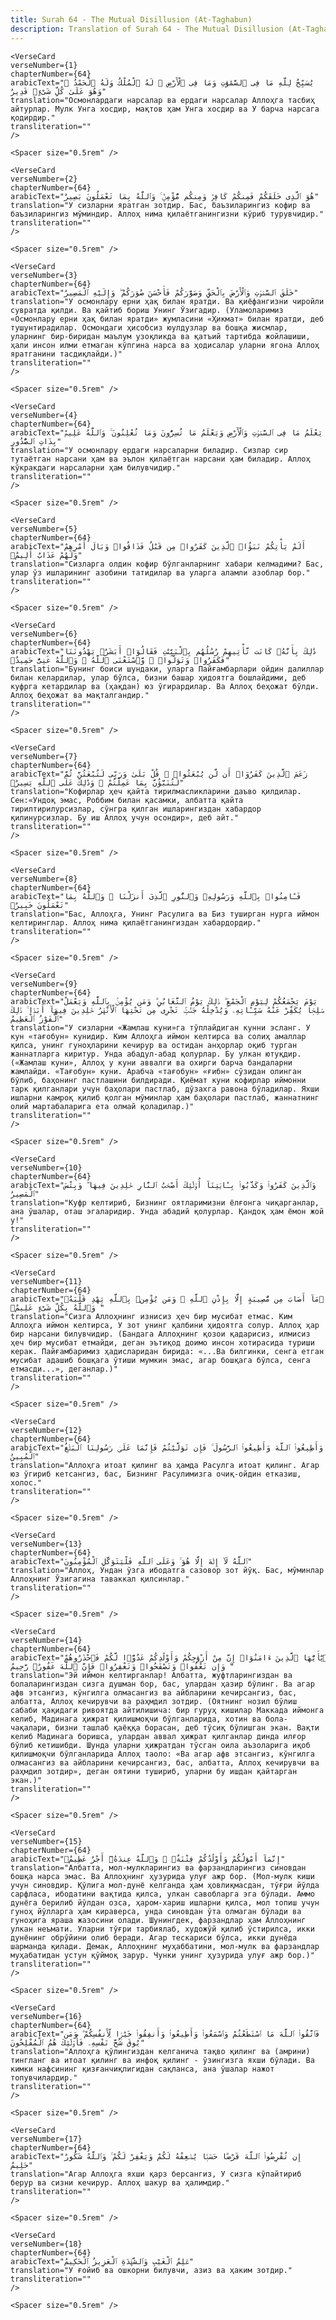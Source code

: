 ```yaml
---
title: Surah 64 - The Mutual Disillusion (At-Taghabun)  
description: Translation of Surah 64 - The Mutual Disillusion (At-Taghabun) in Uzbek
---
```







    <VerseCard 
    verseNumber={1}
    chapterNumber={64}
    arabicText="يُسَبِّحُ لِلَّهِ مَا فِى ٱلسَّمَٰوَٰتِ وَمَا فِى ٱلْأَرْضِ ۖ لَهُ ٱلْمُلْكُ وَلَهُ ٱلْحَمْدُ ۖ وَهُوَ عَلَىٰ كُلِّ شَىْءٍۢ قَدِيرٌ"
    translation="Осмонлардаги нарсалар ва ердаги нарсалар Аллоҳга тасбиҳ айтурлар. Мулк Унга хосдир, мақтов ҳам Унга хосдир ва У барча нарсага қодирдир."
    transliteration=""
    />

    <Spacer size="0.5rem" />
                
    <VerseCard 
    verseNumber={2}
    chapterNumber={64}
    arabicText="هُوَ ٱلَّذِى خَلَقَكُمْ فَمِنكُمْ كَافِرٌۭ وَمِنكُم مُّؤْمِنٌۭ ۚ وَٱللَّهُ بِمَا تَعْمَلُونَ بَصِيرٌ"
    translation="У сизларни яратган зотдир. Бас, баъзиларингиз кофир ва баъзиларингиз мўминдир. Аллоҳ нима қилаётганингизни кўриб турувчидир."
    transliteration=""
    />

    <Spacer size="0.5rem" />
                
    <VerseCard 
    verseNumber={3}
    chapterNumber={64}
    arabicText="خَلَقَ ٱلسَّمَٰوَٰتِ وَٱلْأَرْضَ بِٱلْحَقِّ وَصَوَّرَكُمْ فَأَحْسَنَ صُوَرَكُمْ ۖ وَإِلَيْهِ ٱلْمَصِيرُ"
    translation="У осмонлару ерни ҳақ билан яратди. Ва қиёфангизни чиройли сувратда қилди. Ва қайтиб бориш Унинг Ўзигадир. (Уламоларимиз «Осмонлару ерни ҳақ билан яратди» жумласини «Ҳикмат» билан яратди, деб тушунтирадилар. Осмондаги ҳисобсиз юулдузлар ва бошқа жисмлар, уларнинг бир-биридан маълум узоқликда ва қатъий тартибда жойлашиши, ҳали инсон илми етмаган кўпгина нарса ва ҳодисалар уларни ягона Аллоҳ яратганини тасдиқлайди.)"
    transliteration=""
    />

    <Spacer size="0.5rem" />
                
    <VerseCard 
    verseNumber={4}
    chapterNumber={64}
    arabicText="يَعْلَمُ مَا فِى ٱلسَّمَٰوَٰتِ وَٱلْأَرْضِ وَيَعْلَمُ مَا تُسِرُّونَ وَمَا تُعْلِنُونَ ۚ وَٱللَّهُ عَلِيمٌۢ بِذَاتِ ٱلصُّدُورِ"
    translation="У осмонлару ердаги нарсаларни биладир. Сизлар сир тутаётган нарсани ҳам ва эълон қилаётган нарсани ҳам биладир. Аллоҳ кўкракдаги нарсаларни ҳам билувчидир."
    transliteration=""
    />

    <Spacer size="0.5rem" />
                
    <VerseCard 
    verseNumber={5}
    chapterNumber={64}
    arabicText="أَلَمْ يَأْتِكُمْ نَبَؤُا۟ ٱلَّذِينَ كَفَرُوا۟ مِن قَبْلُ فَذَاقُوا۟ وَبَالَ أَمْرِهِمْ وَلَهُمْ عَذَابٌ أَلِيمٌۭ"
    translation="Сизларга олдин кофир бўлганларнинг хабари келмадими? Бас, улар ўз ишларининг азобини татидилар ва уларга аламли азоблар бор."
    transliteration=""
    />

    <Spacer size="0.5rem" />
                
    <VerseCard 
    verseNumber={6}
    chapterNumber={64}
    arabicText="ذَٰلِكَ بِأَنَّهُۥ كَانَت تَّأْتِيهِمْ رُسُلُهُم بِٱلْبَيِّنَٰتِ فَقَالُوٓا۟ أَبَشَرٌۭ يَهْدُونَنَا فَكَفَرُوا۟ وَتَوَلَّوا۟ ۚ وَّٱسْتَغْنَى ٱللَّهُ ۚ وَٱللَّهُ غَنِىٌّ حَمِيدٌۭ"
    translation="Бунинг боиси шундаки, уларга Пайғамбарлари ойдин далиллар билан келардилар, улар бўлса, бизни башар ҳидоятга бошлайдими, деб куфрга кетардилар ва (ҳақдан) юз ўгирардилар. Ва Аллоҳ беҳожат бўлди. Аллоҳ беҳожат ва мақталгандир."
    transliteration=""
    />

    <Spacer size="0.5rem" />
                
    <VerseCard 
    verseNumber={7}
    chapterNumber={64}
    arabicText="زَعَمَ ٱلَّذِينَ كَفَرُوٓا۟ أَن لَّن يُبْعَثُوا۟ ۚ قُلْ بَلَىٰ وَرَبِّى لَتُبْعَثُنَّ ثُمَّ لَتُنَبَّؤُنَّ بِمَا عَمِلْتُمْ ۚ وَذَٰلِكَ عَلَى ٱللَّهِ يَسِيرٌۭ"
    translation="Кофирлар ҳеч қайта тирилмасликларини даъво қилдилар. Сен:«Ундоқ эмас, Роббим билан қасамки, албатта қайта тирилтирилурсизлар, сўнгра қилган ишларингиздан хабардор қилинурсизлар. Бу иш Аллоҳ учун осондир», деб айт."
    transliteration=""
    />

    <Spacer size="0.5rem" />
                
    <VerseCard 
    verseNumber={8}
    chapterNumber={64}
    arabicText="فَـَٔامِنُوا۟ بِٱللَّهِ وَرَسُولِهِۦ وَٱلنُّورِ ٱلَّذِىٓ أَنزَلْنَا ۚ وَٱللَّهُ بِمَا تَعْمَلُونَ خَبِيرٌۭ"
    translation="Бас, Аллоҳга, Унинг Расулига ва Биз туширган нурга иймон келтиринглар. Аллоҳ нима қилаётганингиздан хабардордир."
    transliteration=""
    />

    <Spacer size="0.5rem" />
                
    <VerseCard 
    verseNumber={9}
    chapterNumber={64}
    arabicText="يَوْمَ يَجْمَعُكُمْ لِيَوْمِ ٱلْجَمْعِ ۖ ذَٰلِكَ يَوْمُ ٱلتَّغَابُنِ ۗ وَمَن يُؤْمِنۢ بِٱللَّهِ وَيَعْمَلْ صَٰلِحًۭا يُكَفِّرْ عَنْهُ سَيِّـَٔاتِهِۦ وَيُدْخِلْهُ جَنَّٰتٍۢ تَجْرِى مِن تَحْتِهَا ٱلْأَنْهَٰرُ خَٰلِدِينَ فِيهَآ أَبَدًۭا ۚ ذَٰلِكَ ٱلْفَوْزُ ٱلْعَظِيمُ"
    translation="У сизларни «Жамлаш куни»га тўплайдиган кунни эсланг. У кун «тағобун» кунидир. Ким Аллоҳга иймон келтирса ва солиҳ амаллар қилса, унинг гуноҳларини кечирур ва остидан анҳорлар оқиб турган жаннатларга киритур. Унда абадул-абад қолурлар. Бу улкан ютуқдир. («Жамлаш куни», Аллоҳ у куни аввалги ва охирги барча бандаларни жамлайди. «Тағобун» куни. Арабча «тағобун» «ғибн» сўзидан олинган бўлиб, баҳонинг пастлашини билдиради. Қиёмат куни кофирлар иймонни тарк қилганлари учун баҳолари пастлаб, дўзахга равона бўладилар. Яхши ишларни камроқ қилиб қолган мўминлар ҳам баҳолари пастлаб, жаннатнинг олий мартабаларига ета олмай қоладилар.)"
    transliteration=""
    />

    <Spacer size="0.5rem" />
                
    <VerseCard 
    verseNumber={10}
    chapterNumber={64}
    arabicText="وَٱلَّذِينَ كَفَرُوا۟ وَكَذَّبُوا۟ بِـَٔايَٰتِنَآ أُو۟لَٰٓئِكَ أَصْحَٰبُ ٱلنَّارِ خَٰلِدِينَ فِيهَا ۖ وَبِئْسَ ٱلْمَصِيرُ"
    translation="Куфр келтириб, Бизнинг оятларимизни ёлғонга чиқарганлар, ана ўшалар, оташ эгаларидир. Унда абадий қолурлар. Қандоқ ҳам ёмон жой у!"
    transliteration=""
    />

    <Spacer size="0.5rem" />
                
    <VerseCard 
    verseNumber={11}
    chapterNumber={64}
    arabicText="مَآ أَصَابَ مِن مُّصِيبَةٍ إِلَّا بِإِذْنِ ٱللَّهِ ۗ وَمَن يُؤْمِنۢ بِٱللَّهِ يَهْدِ قَلْبَهُۥ ۚ وَٱللَّهُ بِكُلِّ شَىْءٍ عَلِيمٌۭ"
    translation="Сизга Аллоҳнинг изнисиз ҳеч бир мусибат етмас. Ким Аллоҳга иймон келтирса, У зот унинг қалбини ҳидоятга солур. Аллоҳ ҳар бир нарсани билувчидир. (Бандага Аллоҳнинг қозои қадарисиз, илмисиз ҳеч бир мусибат етмайди, деган эътиқод доимо инсон хотирасида туриши керак. Пайғамбаримиз ҳадисларидан бирида: «...Ва билгинки, сенга етган мусибат адашиб бошқага ўтиши мумкин эмас, агар бошқага бўлса, сенга етмасди...», деганлар.)"
    transliteration=""
    />

    <Spacer size="0.5rem" />
                
    <VerseCard 
    verseNumber={12}
    chapterNumber={64}
    arabicText="وَأَطِيعُوا۟ ٱللَّهَ وَأَطِيعُوا۟ ٱلرَّسُولَ ۚ فَإِن تَوَلَّيْتُمْ فَإِنَّمَا عَلَىٰ رَسُولِنَا ٱلْبَلَٰغُ ٱلْمُبِينُ"
    translation="Аллоҳга итоат қилинг ва ҳамда Расулга итоат қилинг. Агар юз ўгириб кетсангиз, бас, Бизнинг Расулимизга очиқ-ойдин етказиш, холос."
    transliteration=""
    />

    <Spacer size="0.5rem" />
                
    <VerseCard 
    verseNumber={13}
    chapterNumber={64}
    arabicText="ٱللَّهُ لَآ إِلَٰهَ إِلَّا هُوَ ۚ وَعَلَى ٱللَّهِ فَلْيَتَوَكَّلِ ٱلْمُؤْمِنُونَ"
    translation="Аллоҳ, Ундан ўзга ибодатга сазовор зот йўқ. Бас, мўминлар Аллоҳнинг Ўзигагина таваккал қилсинлар."
    transliteration=""
    />

    <Spacer size="0.5rem" />
                
    <VerseCard 
    verseNumber={14}
    chapterNumber={64}
    arabicText="يَٰٓأَيُّهَا ٱلَّذِينَ ءَامَنُوٓا۟ إِنَّ مِنْ أَزْوَٰجِكُمْ وَأَوْلَٰدِكُمْ عَدُوًّۭا لَّكُمْ فَٱحْذَرُوهُمْ ۚ وَإِن تَعْفُوا۟ وَتَصْفَحُوا۟ وَتَغْفِرُوا۟ فَإِنَّ ٱللَّهَ غَفُورٌۭ رَّحِيمٌ"
    translation="Эй иймон келтирганлар! Албатта, жуфтларингиздан ва болаларингиздан сизга душман бор, бас, улардан ҳазир бўлинг. Ва агар афв этсангиз, кўнгилга олмасангиз ва айбларини кечирсангиз, бас, албатта, Аллоҳ кечирувчи ва раҳмдил зотдир. (Оятнинг нозил бўлиш сабаби ҳақидаги ривоятда айтилишича: бир гуруҳ кишилар Маккада иймонга келиб, Мадинага ҳижрат қилишмоқчи бўлганларида, хотин ва бола-чақалари, бизни ташлаб қаёққа борасан, деб тўсиқ бўлишган экан. Вақти келиб Мадинага боришса, улардан аввал ҳижрат қилганлар динда илғор бўлиб кетишибди. Шунда уларни ҳижратдан тўсган оила аъзоларига иқоб қилишмоқчи бўлганларида Аллоҳ таоло: «Ва агар афв этсангиз, кўнгилга олмасангиз ва айбларини кечирсангиз, бас, албатта, Аллоҳ кечирувчи ва раҳмдил зотдир», деган оятини тушириб, уларни бу ишдан қайтарган экан.)"
    transliteration=""
    />

    <Spacer size="0.5rem" />
                
    <VerseCard 
    verseNumber={15}
    chapterNumber={64}
    arabicText="إِنَّمَآ أَمْوَٰلُكُمْ وَأَوْلَٰدُكُمْ فِتْنَةٌۭ ۚ وَٱللَّهُ عِندَهُۥٓ أَجْرٌ عَظِيمٌۭ"
    translation="Албатта, мол-мулкларингиз ва фарзандларингиз синовдан бошқа нарса эмас. Ва Аллоҳнинг ҳузурида улуғ ажр бор. (Мол-мулк киши учун синовдир. Қўлига мол-дунё келганда ҳам ҳовлиқмасдан, тўғри йўлда сарфласа, ибодатини вақтида қилса, улкан савобларга эга бўлади. Аммо дунёга берилиб йўлдан озса, ҳаром-хариш ишларни қилса, мол топиш учун гуноҳ йўлларга ҳам кираверса, унда синовдан ўта олмаган бўлади ва гуноҳига яраша жазосини олади. Шунингдек, фарзандлар ҳам Аллоҳнинг улкан неъмати. Уларни тўғри тарбиялаб, художўй қилиб ўстирилса, икки дунёнинг обрўйини олиб беради. Агар тескариси бўлса, икки дунёда шарманда қилади. Демак, Аллоҳнинг муҳаббатини, мол-мулк ва фарзандлар муҳабатидан устун қўймоқ зарур. Чунки унинг ҳузурида улуғ ажр бор.)"
    transliteration=""
    />

    <Spacer size="0.5rem" />
                
    <VerseCard 
    verseNumber={16}
    chapterNumber={64}
    arabicText="فَٱتَّقُوا۟ ٱللَّهَ مَا ٱسْتَطَعْتُمْ وَٱسْمَعُوا۟ وَأَطِيعُوا۟ وَأَنفِقُوا۟ خَيْرًۭا لِّأَنفُسِكُمْ ۗ وَمَن يُوقَ شُحَّ نَفْسِهِۦ فَأُو۟لَٰٓئِكَ هُمُ ٱلْمُفْلِحُونَ"
    translation="Аллоҳга қўлингиздан келганича тақво қилинг ва (амрини) тингланг ва итоат қилинг ва инфоқ қилинг - ўзингизга яхши бўлади. Ва кимки нафсининг қизғанчиқлигидан сақланса, ана ўшалар нажот топувчилардир."
    transliteration=""
    />

    <Spacer size="0.5rem" />
                
    <VerseCard 
    verseNumber={17}
    chapterNumber={64}
    arabicText="إِن تُقْرِضُوا۟ ٱللَّهَ قَرْضًا حَسَنًۭا يُضَٰعِفْهُ لَكُمْ وَيَغْفِرْ لَكُمْ ۚ وَٱللَّهُ شَكُورٌ حَلِيمٌ"
    translation="Агар Аллоҳга яхши қарз берсангиз, У сизга кўпайтириб берур ва сизни кечирур. Аллоҳ шакур ва ҳалимдир."
    transliteration=""
    />

    <Spacer size="0.5rem" />
                
    <VerseCard 
    verseNumber={18}
    chapterNumber={64}
    arabicText="عَٰلِمُ ٱلْغَيْبِ وَٱلشَّهَٰدَةِ ٱلْعَزِيزُ ٱلْحَكِيمُ"
    translation="У ғойиб ва ошкорни билувчи, азиз ва ҳаким зотдир."
    transliteration=""
    />

    <Spacer size="0.5rem" />
                